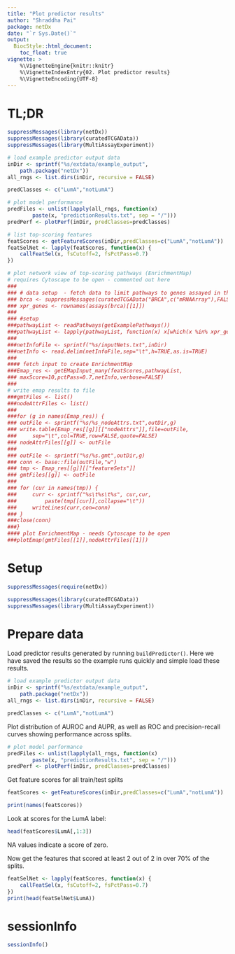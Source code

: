 ```yaml
---
title: "Plot predictor results"
author: "Shraddha Pai"
package: netDx
date: "`r Sys.Date()`"
output: 
  BiocStyle::html_document:
    toc_float: true
vignette: >
    %\VignetteEngine{knitr::knitr}
    %\VignetteIndexEntry{02. Plot predictor results}
    %\VignetteEncoding{UTF-8}
---
```


# TL;DR
```r
suppressMessages(library(netDx))
suppressMessages(library(curatedTCGAData))
suppressMessages(library(MultiAssayExperiment))

# load example predictor output data
inDir <- sprintf("%s/extdata/example_output",
	path.package("netDx"))
all_rngs <- list.dirs(inDir, recursive = FALSE)

predClasses <- c("LumA","notLumA")

# plot model performance
predFiles <- unlist(lapply(all_rngs, function(x) 
		paste(x, "predictionResults.txt", sep = "/")))
predPerf <- plotPerf(inDir, predClasses=predClasses)

# list top-scoring features 
featScores <- getFeatureScores(inDir,predClasses=c("LumA","notLumA"))
featSelNet <- lapply(featScores, function(x) {
	callFeatSel(x, fsCutoff=2, fsPctPass=0.7)
})

# plot network view of top-scoring pathways (EnrichmentMap)
# requires Cytoscape to be open - commented out here
###
### # data setup  - fetch data to limit pathways to genes assayed in the data
### brca <- suppressMessages(curatedTCGAData("BRCA",c("mRNAArray"),FALSE))
### xpr_genes <- rownames(assays(brca)[[1]])
### 
### #setup
###pathwayList <- readPathways(getExamplePathways())
###pathwayList <- lapply(pathwayList, function(x) x[which(x %in% xpr_genes)])
###
###netInfoFile <- sprintf("%s/inputNets.txt",inDir)
###netInfo <- read.delim(netInfoFile,sep="\t",h=TRUE,as.is=TRUE)
###
#### fetch input to create EnrichmentMap
###Emap_res <- getEMapInput_many(featScores,pathwayList,
###	maxScore=10,pctPass=0.7,netInfo,verbose=FALSE)
###
# write emap results to file 
###gmtFiles <- list()
###nodeAttrFiles <- list()
###
###for (g in names(Emap_res)) {
###	outFile <- sprintf("%s/%s_nodeAttrs.txt",outDir,g)
###	write.table(Emap_res[[g]][["nodeAttrs"]],file=outFile,
###		sep="\t",col=TRUE,row=FALSE,quote=FALSE)
###	nodeAttrFiles[[g]] <- outFile
###
###	outFile <- sprintf("%s/%s.gmt",outDir,g)
###	conn <- base::file(outFile,"w")
###	tmp <- Emap_res[[g]][["featureSets"]]
###	gmtFiles[[g]] <- outFile
###
###	for (cur in names(tmp)) {
###		curr <- sprintf("%s\t%s\t%s", cur,cur,
###			paste(tmp[[cur]],collapse="\t"))
###		writeLines(curr,con=conn)
###	}
###close(conn)
###}
#### plot EnrichmentMap - needs Cytoscape to be open
###plotEmap(gmtFiles[[1]],nodeAttrFiles[[1]])
```

# Setup

```r
suppressMessages(require(netDx))

suppressMessages(library(curatedTCGAData))
suppressMessages(library(MultiAssayExperiment))
```

# Prepare data 

Load predictor results generated by running `buildPredictor()`. Here we have
saved the results so the example runs quickly and simple load these results.

```r
# load example predictor output data
inDir <- sprintf("%s/extdata/example_output",
	path.package("netDx"))
all_rngs <- list.dirs(inDir, recursive = FALSE)

predClasses <- c("LumA","notLumA")
```

Plot distribution of AUROC and AUPR, as well as ROC and precision-recall curves showing performance across splits.

```r
# plot model performance
predFiles <- unlist(lapply(all_rngs, function(x) 
		paste(x, "predictionResults.txt", sep = "/")))
predPerf <- plotPerf(inDir, predClasses=predClasses)
```

Get feature scores for all train/test splits
```r
featScores <- getFeatureScores(inDir,predClasses=c("LumA","notLumA"))

print(names(featScores))
```

Look at scores for the LumA label:

```r
head(featScores$LumA[,1:3])
```

NA values indicate a score of zero.

Now get the features that scored at least 2 out of 2 in over 70% of the splits.

```r
featSelNet <- lapply(featScores, function(x) {
	callFeatSel(x, fsCutoff=2, fsPctPass=0.7)
})
print(head(featSelNet$LumA))
```


# sessionInfo

```r
sessionInfo()
```
